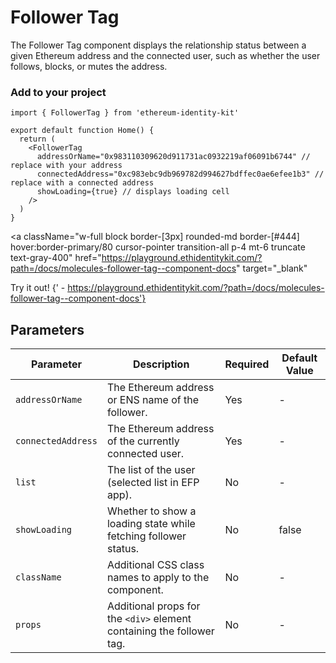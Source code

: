 
# Follower Tag

The Follower Tag component displays the relationship status between a given Ethereum address and the connected user, such as whether the user follows, blocks, or mutes the address.

### Add to your project

```tsx copy
import { FollowerTag } from 'ethereum-identity-kit'

export default function Home() {
  return (
    <FollowerTag
      addressOrName="0x983110309620d911731ac0932219af06091b6744" // replace with your address
      connectedAddress="0xc983ebc9db969782d994627bdffec0ae6efee1b3" // replace with a connected address
      showLoading={true} // displays loading cell
    />
  )
}
```

<a
  className="w-full block border-[3px] rounded-md border-[#444] hover:border-primary/80 cursor-pointer transition-all p-4 mt-6 truncate text-gray-400"
  href="https://playground.ethidentitykit.com/?path=/docs/molecules-follower-tag--component-docs"
  target="_blank"
>
  <span className="text-primary">Try it out!</span>
  <span className="text-gray-400">
    {' - https://playground.ethidentitykit.com/?path=/docs/molecules-follower-tag--component-docs'}
  </span>
</a>

<div className="w-full bg-[#222] border-[3px] rounded-md border-[#444] p-8 mt-8 flex flex-col gap-6 justify-center items-center">
  <FollowerTag
    addressOrName="0x983110309620d911731ac0932219af06091b6744"
    connectedAddress="0xc983ebc9db969782d994627bdffec0ae6efee1b3"
    showLoading={true}
  />
</div>

## Parameters

| Parameter          | Description                                                           | Required | Default Value |
| ------------------ | --------------------------------------------------------------------- | -------- | ------------- |
| `addressOrName`    | The Ethereum address or ENS name of the follower.                     | Yes      | -             |
| `connectedAddress` | The Ethereum address of the currently connected user.                 | Yes      | -             |
| `list`             | The list of the user (selected list in EFP app).                      | No       | -             |
| `showLoading`      | Whether to show a loading state while fetching follower status.       | No       | false         |
| `className`        | Additional CSS class names to apply to the component.                 | No       | -             |
| `props`            | Additional props for the `<div>` element containing the follower tag. | No       | -             |
